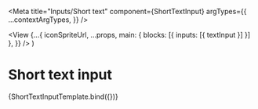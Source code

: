 

<Meta
  title="Inputs/Short text"
  component={ShortTextInput}
  argTypes={{
    ...contextArgTypes,
  }}
/>

  <View
    {...{
      iconSpriteUrl,
      ...props,
      main: { blocks: [{ inputs: [{ textInput }] }] },
    }}
  />
)

# Short text input

<Canvas withSource="none">
  <Story
    name="Short text"
    args={
      seed(1234) || {
        themeName: 'light',
        accentScheme: 'teams',
        textInput: {
          actionId: 'a1',
          label: [{ text: fakeTitle(fake) }],
          description: fake('{{lorem.sentence}}'),
          placeholder: fake('{{lorem.sentence}}'),
          initialValue: fake('{{name.firstName}} {{name.lastName}}'),
          after: { icon: 'person' },
          include: ['a2', 'a3'],
        },
      }
    }
  >
    {ShortTextInputTemplate.bind({})}
  </Story>
</Canvas>

<ArgsTable story="Short text" />
